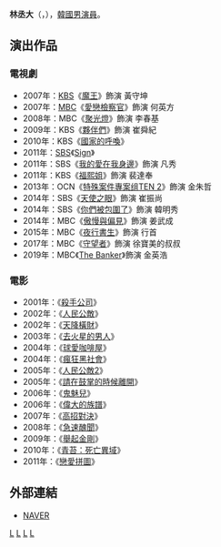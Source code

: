 {{藝人
|姓名 = 林丞大
|類型 = 男演員
|圖片 = 
|圖片尺寸 = 
|圖片簡介 = 
|本名 = 
|外文名 = 임승대
|外文 = ko
|羅馬拼音 = Lim Seung Dae
|英文名 =
|暱稱 =
|其他藝名 = 
|國籍 = {{KOR}}
|出生日期 = {{birth_date_and_age|1971|2|8}}
|出生地點 = {{KOR}}
|宗教信仰 = 
|語言 = [[韓語|韓語]]
|職業 = [[演員|演員]]
|教育程度 = [[首爾藝術大學|首爾藝術大學]]戲劇系
|出道作品 = 
|出道日期 = 2001年
|代表作品 = 
|活躍年代 =
|唱片公司 = 
|經紀公司 = Hicc Media
|相關團體 = 
|網站 = 
}}

'''林丞大'''（{{lang-ko|'''임승대'''}}，{{bd|1971年|2月8日}}），[[韓國|韓國]][[男演員|男演員]]。

== 演出作品 ==
=== 電視劇 ===
*2007年：[[韓國放送公社|KBS]]《[[魔王_(韓國電視劇)|魔王]]》飾演 黃守坤
*2007年：[[文化廣播_(韓國)|MBC]]《[[愛戀檢察官|愛戀檢察官]]》飾演 何英方
*2008年：MBC《[[聚光燈|聚光燈]]》飾演 李春基
*2009年：KBS《[[夥伴們|夥伴們]]》飾演 崔舜紀
*2010年：KBS《[[國家的呼喚|國家的呼喚]]》
*2011年：[[SBS_(韓國)|SBS]]《[[Sign_(韓國電視劇)|Sign]]》
*2011年：SBS《[[我的愛在我身邊|我的愛在我身邊]]》飾演 凡秀
*2011年：KBS《[[福熙姐|福熙姐]]》飾演 裴達奉
*2013年：OCN《[[特殊案件專案组TEN#第二季|特殊案件專案组TEN 2]]》飾演 金朱哲
*2014年：SBS《[[天使之眼|天使之眼]]》飾演 崔振尚
*2014年：SBS《[[你們被包圍了|你們被包圍了]]》飾演 韓明秀
*2014年：MBC《[[傲慢與偏見_(韓國電視劇)|傲慢與偏見]]》飾演 姜武成
*2015年：MBC《[[夜行書生|夜行書生]]》飾演 行首
*2017年：MBC《[[守望者|守望者]]》飾演 徐寶美的叔叔
*2019年：MBC《[[The_Banker_(電視劇)|The Banker]]》飾演 金英浩

=== 電影 ===
*2001年：《[[殺手公司|殺手公司]]》
*2002年：《[[人民公敵|人民公敵]]》
*2002年：《[[天降橫財|天降橫財]]》
*2003年：《[[去火星的男人|去火星的男人]]》
*2004年：《[[球愛咖啡屋|球愛咖啡屋]]》
*2004年：《[[瘋狂黑社會|瘋狂黑社會]]》
*2005年：《[[人民公敵2|人民公敵2]]》
*2005年：《[[請在鼓掌的時候離開|請在鼓掌的時候離開]]》
*2006年：《[[鬼魅兒|鬼魅兒]]》
*2006年：《[[偉大的族譜|偉大的族譜]]》
*2007年：《[[高招對決|高招對決]]》
*2008年：《[[急速醜聞|急速醜聞]]》
*2009年：《[[舉起金剛|舉起金剛]]》
*2010年：《[[青苔：死亡異域|青苔：死亡異域]]》
*2011年：《[[戀愛拼圖|戀愛拼圖]]》

== 外部連結 ==
*[http://search.naver.com/search.naver?sm=tab_hty.top&where=nexearch&ie=utf8&query=%EC%9E%84%EC%8A%B9%EB%8C%80 NAVER] {{Wayback|url=http://search.naver.com/search.naver?sm=tab_hty.top&where=nexearch&ie=utf8&query=%EC%9E%84%EC%8A%B9%EB%8C%80 |date=20200328110835 }}{{ko}}


[[Category:韓國電視演員|L]]
[[Category:韓國電影演員|L]]
[[Category:首爾藝術大學校友|L]]
[[Category:林姓|L]]
